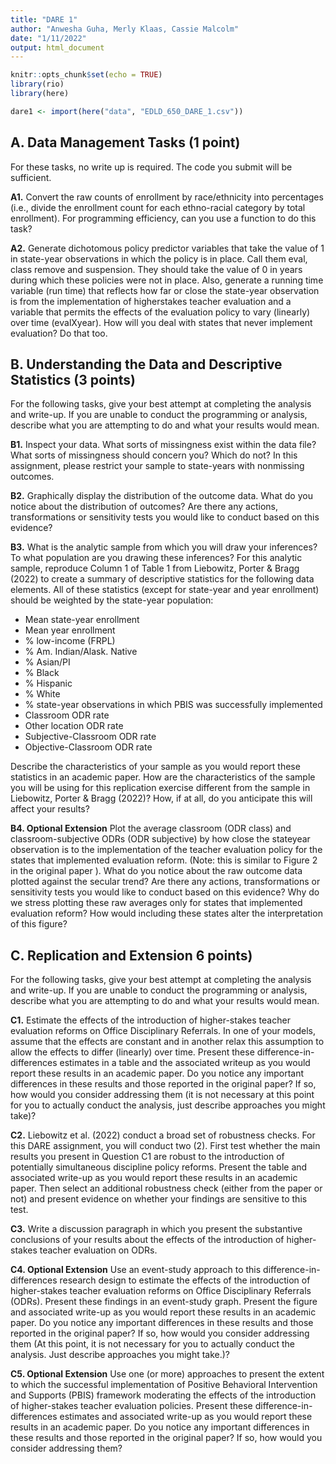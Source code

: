 ```yaml
---
title: "DARE 1"
author: "Anwesha Guha, Merly Klaas, Cassie Malcolm"
date: "1/11/2022"
output: html_document
---
```


```r
knitr::opts_chunk$set(echo = TRUE)
library(rio)
library(here)

dare1 <- import(here("data", "EDLD_650_DARE_1.csv"))
```

## A. Data Management Tasks (1 point)

For these tasks, no write up is required. The code you submit will be sufficient.

**A1.** Convert the raw counts of enrollment by race/ethnicity into percentages (i.e., divide the enrollment count for each ethno-racial category by total enrollment). For programming efficiency, can you use a function to do this task?

**A2.** Generate dichotomous policy predictor variables that take the value of 1 in state-year observations in which the policy is in place. Call them eval, class remove and suspension. They should take the value of 0 in years during which these policies were not in place. Also, generate a running time variable (run time) that reflects how far or
close the state-year observation is from the implementation of higherstakes teacher evaluation and a variable that permits the effects of the evaluation policy to vary (linearly) over time (evalXyear). How will you deal with states that never implement evaluation? Do that too.

## B. Understanding the Data and Descriptive Statistics (3 points)

For the following tasks, give your best attempt at completing the analysis and write-up. If you are unable to conduct the programming or analysis, describe what you are attempting to do and what your results would mean.

**B1.** Inspect your data. What sorts of missingness exist within the data file? What sorts of missingness should concern you? Which do not? In this assignment, please restrict your sample to state-years with nonmissing outcomes.

**B2.** Graphically display the distribution of the outcome data. What do you notice about the distribution of outcomes? Are there any actions, transformations or sensitivity tests you would like to conduct based on this evidence?

**B3.** What is the analytic sample from which you will draw your inferences? To what population are you drawing these inferences? For this analytic sample, reproduce Column 1 of Table 1 from Liebowitz, Porter & Bragg (2022) to create a summary of descriptive statistics for the following data elements. All of these statistics (except for state-year and year enrollment) should be weighted by the state-year population:

* Mean state-year enrollment
* Mean year enrollment
* % low-income (FRPL)
* % Am. Indian/Alask. Native
* % Asian/PI
* % Black
* % Hispanic
* % White
* % state-year observations in which PBIS was successfully implemented
* Classroom ODR rate
* Other location ODR rate
* Subjective-Classroom ODR rate
* Objective-Classroom ODR rate

Describe the characteristics of your sample as you would report these statistics in an academic paper. How are the characteristics of the sample you will be using for this replication exercise different from the sample in Liebowitz, Porter & Bragg (2022)? How, if at all, do you anticipate this will affect your results?

**B4. Optional Extension** Plot the average classroom (ODR class) and classroom-subjective ODRs (ODR subjective) by how close the stateyear observation is to the implementation of the teacher evaluation policy for the states that implemented evaluation reform. (Note: this is similar to Figure 2 in the original paper ). What do you notice about the raw outcome data plotted against the secular trend? Are there any actions, transformations or sensitivity tests you would like to conduct based on this evidence? Why do we stress plotting these raw averages only for states that implemented evaluation reform? How would including these states alter the interpretation of this figure?

## C. Replication and Extension 6 points)

For the following tasks, give your best attempt at completing the analysis and write-up. If you are unable to conduct the programming or analysis, describe what you are attempting to do and what your results would mean.

**C1.** Estimate the effects of the introduction of higher-stakes teacher evaluation reforms on Office Disciplinary Referrals. In one of your models, assume that the effects are constant and in another relax this assumption to allow the effects to differ (linearly) over time. Present these difference-in-differences estimates in a table and the associated writeup as you would report these results in an academic paper. Do you notice any important differences in these results and those reported in the original paper? If so, how would you consider addressing them (it is not necessary at this point for you to actually conduct the analysis,
just describe approaches you might take)?

**C2.** Liebowitz et al. (2022) conduct a broad set of robustness checks. For this DARE assignment, you will conduct two (2). First test whether the main results you present in Question C1 are robust to the introduction of potentially simultaneous discipline policy reforms. Present the table and associated write-up as you would report these results in an academic paper. Then select an additional robustness check (either from the paper or not) and present evidence on whether your findings are sensitive to this test.

**C3.** Write a discussion paragraph in which you present the substantive conclusions of your results about the effects of the introduction of higher-stakes teacher evaluation on ODRs.

**C4. Optional Extension** Use an event-study approach to this difference-in-differences research design to estimate the effects of the introduction of higher-stakes teacher evaluation reforms on Office Disciplinary Referrals (ODRs). Present these findings in an event-study graph. Present the figure and associated write-up as you would report these results in an academic paper. Do you notice any important differences in these results and those reported in the original paper? If so, how would you consider addressing them (At this point, it is not necessary for you to actually conduct the analysis. Just describe approaches you
might take.)?

**C5. Optional Extension** Use one (or more) approaches to present the extent to which the successful implementation of Positive Behavioral Intervention and Supports (PBIS) framework moderating the effects of the introduction of higher-stakes teacher evaluation policies. Present these difference-in-differences estimates and associated write-up as you would report these results in an academic paper. Do you notice any important differences in these results and those reported in the original paper? If so, how would you consider addressing them?